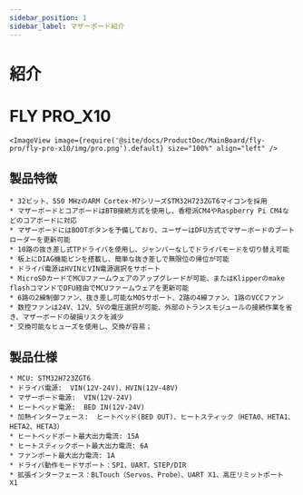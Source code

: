 ```yaml
---
sidebar_position: 1
sidebar_label: マザーボード紹介
---
```




# 紹介

# FLY PRO_X10


    <ImageView image={require('@site/docs/ProductDoc/MainBoard/fly-pro/fly-pro-x10/img/pro.png').default} size="100%" align="left" />

## 製品特徴

    * 32ビット、550 MHzのARM Cortex-M7シリーズSTM32H723ZGT6マイコンを採用
    * マザーボードとコアボードはBTB接続方式を使用し、香橙派CM4やRaspberry Pi CM4などのコアボードに対応
    * マザーボードにはBOOTボタンを予備しており、ユーザーはDFU方式でマザーボードのブートローダーを更新可能
    * 10路の抜き差し式TPドライバを使用し、ジャンパーなしでドライバモードを切り替え可能
    * 板上にDIAG機能ピンを搭載し、簡単な抜き差しで無限位の帰位が可能
    * ドライバ電源はHVINとVIN電源選択をサポート
    * MicroSDカードでMCUファームウェアのアップグレードが可能、またはKlipperのmake flashコマンドでDFU経由でMCUファームウェアを更新可能
    * 6路の2線制御ファン、抜き差し可能なMOSサポート、2路の4線ファン、1路のVCCファン
    * 数控ファンは24V、12V、5Vの電圧選択が可能、外部のトランスモジュールの接続作業を省き、マザーボードの破損リスクを減少
    * 交換可能なヒューズを使用し、交換が容易；

## 製品仕様

    * MCU: STM32H723ZGT6
    * ドライバ電源:  VIN(12V-24V)、HVIN(12V-48V)
    * マザーボード電源:  VIN(12V-24V)
    * ヒートベッド電源:  BED IN(12V-24V)
    * 加熱インターフェース:  ヒートベッド(BED OUT)、ヒートスティック（HETA0、HETA1、HETA2、HETA3）
    * ヒートベッドポート最大出力電流: 15A
    * ヒートスティックポート最大出力電流: 6A
    * ファンポート最大出力電流: 1A
    * ドライバ動作モードサポート：SPI、UART、STEP/DIR
    * 拡張インターフェース：BLTouch（Servos、Probe）、UART X1、高圧リミットポート X1

